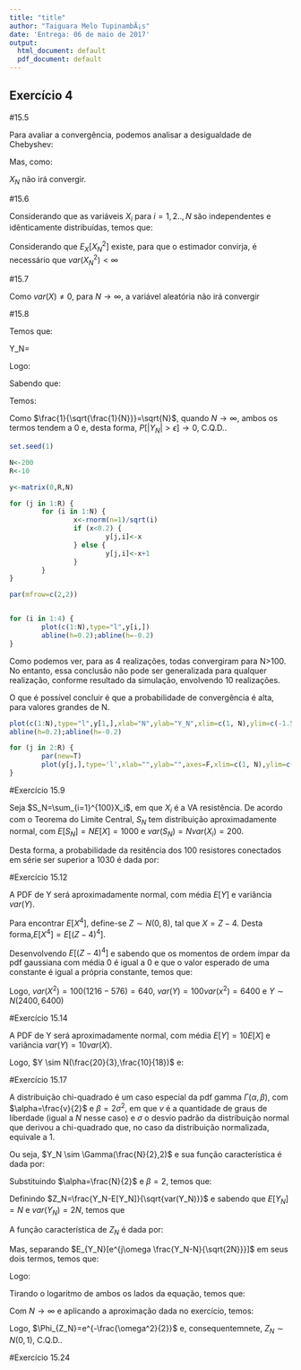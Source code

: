 ```yaml
---
title: "title"
author: "Taiguara Melo TupinambÃ¡s"
date: 'Entrega: 06 de maio de 2017'
output:
  html_document: default
  pdf_document: default
---
```


## Exercício 4

#15.5

\begin{gather} 
        X_N=X_{N-1}+U_N\\
        X_N=U_1+U_2+...+U_N\\
        X_N=\sum_{i=1}^{N}U_i\\
\end{gather}

Para avaliar a convergência, podemos analisar a desigualdade de Chebyshev:

\begin{gather} 
        P[|\bar{X}_N-E_X[X]|>\epsilon]\leq \frac{var(\bar{X}_N)}{\epsilon^2}
\end{gather}

Mas, como:

\begin{gather} 
        var(\bar{X}_N)=\sum_{i=1}^{N}var(U_i)=\sum_{i=1}^{N}\frac{(1+1)^2}{12}=\sum_{i=1}^{N}\frac{1}{3}\\
        \\
        \lim_{N \rightarrow \infty}var(\bar{X}_N) \rightarrow \infty
\end{gather}

$X_N$ não irá convergir.
        
#15.6

Considerando que as variáveis $X_i$ para $i=1,2..,N$ são independentes e idênticamente distribuídas, temos que:

\begin{gather} 
        X_N=\frac{1}{N}\sum_{i=1}^NX_i^2\\
        E_X[X_N^2]=\frac{1}{N}\sum_{i=1}^NE_X[X^2]=E_X[X^2]\\
        \\
        var(X_N^2)=E_X[X^4]-E_X^2[X^2]
\end{gather}

Considerando que $E_X[X_N^2]$ existe, para que o estimador convirja, é necessário que $var(X_N^2)<\infty$


#15.7

\begin{gather} 
        X_N=\frac{1}{\sqrt{N}}\sum_{i=1}^NX_i\\
        \\
        var(X_N)=var(\frac{1}{\sqrt{N}}\sum_{i=1}^NX_i)=\frac{1}{N}var(\sum_{i=1}^NX_i)=var(X)
\end{gather}

Como $var(X)\neq 0$, para $N\rightarrow \infty$, a variável aleatória não irá convergir


#15.8

Temos que:

Y_N=\begin{cases} 
        \frac{X_N}{\sqrt{N}}+1, \ se \ \frac{X_N}{\sqrt{N}}>0.1\\
        \frac{X_N}{\sqrt{N}},\ se \ \frac{X_N}{\sqrt{N}}\leq 0.1
\end{cases}

Logo:

\begin{gather} 
        P[|Y_N|>\epsilon]=P[|{\frac{X_N}{\sqrt{N}}+1}|>\epsilon]P[\frac{X_N}{\sqrt{N}}>0.1]+P[|\frac{X_N}{\sqrt{N}}|>\epsilon]P[\frac{X_N}{\sqrt{N}}\leq 0.1]\\
        P[|Y_N|>\epsilon]=(1-P[-\epsilon <{\frac{X_N}{\sqrt{N}}+1}<\epsilon])P[\frac{X_N}{\sqrt{N}}>0.1]+(1+P[-\epsilon<\frac{X_N}{\sqrt{N}}<\epsilon])P[\frac{X_N}{\sqrt{N}}\leq 0.1]\\
\end{gather}

Sabendo que:

\begin{gather} 
        \frac{X_N}{\sqrt{N}} \sim N(0,\frac{1}{\sqrt{N}})\\
        \frac{X_N}{\sqrt{N}}+1 \sim N(1,\frac{1}{\sqrt{N}})
\end{gather}


Temos:

\begin{gather} 
        P[|Y_N|>\epsilon]=(1-[Q(\frac{-\epsilon-1}{\sqrt{\frac{1}{N}}})-Q(\frac{\epsilon-1}{\sqrt{\frac{1}{N}}})])Q(\frac{0.1}{\sqrt{\frac{1}{N}}})+
                          (1-[Q(\frac{-\epsilon}{\sqrt{\frac{1}{N}}})-Q(\frac{\epsilon}{\sqrt{\frac{1}{N}}})])(1-Q(\frac{0.1}{\sqrt{\frac{1}{N}}}))
\end{gather}


Como $\frac{1}{\sqrt{\frac{1}{N}}}=\sqrt{N}$, quando $N\rightarrow \infty$, ambos os termos tendem a $0$ e, desta forma, $P[|Y_N|>\epsilon] \rightarrow 0$, C.Q.D..


```r
set.seed(1)

N<-200
R<-10

y<-matrix(0,R,N)

for (j in 1:R) {
        for (i in 1:N) {
                x<-rnorm(n=1)/sqrt(i)
                if (x<0.2) {
                        y[j,i]<-x
                } else {
                        y[j,i]<-x+1
                }
        }
}

par(mfrow=c(2,2))


for (i in 1:4) {
        plot(c(1:N),type="l",y[i,])
        abline(h=0.2);abline(h=-0.2)
}

``` 

Como podemos ver, para as 4 realizações, todas convergiram para N>100. No entanto, essa conclusão não pode ser generalizada para qualquer realização, conforme resultado da simulação, envolvendo 10 realizações.

O que é possível concluir é que a probabilidade de convergência é alta, para valores grandes de N.


```r

plot(c(1:N),type="l",y[1,],xlab="N",ylab="Y_N",xlim=c(1, N),ylim=c(-1.5,2))
abline(h=0.2);abline(h=-0.2)

for (j in 2:R) {
        par(new=T)
        plot(y[j,],type='l',xlab="",ylab="",axes=F,xlim=c(1, N),ylim=c(-1.5,2))
}

``` 

#Exercício 15.9

Seja $S_N=\sum_{i=1}^{100}X_i$, em que $X_i$ é a VA resistência. De acordo com o Teorema do Limite Central, $S_N$ tem distribuição aproximadamente normal, com $E[S_N]=NE[X]=1000$ e $var(S_N)=Nvar(X_i)=200$.

Desta forma, a probabilidade da resitência dos 100 resistores conectados em série ser superior a 1030 é dada por:


\begin{gather} 
        P[S_N>1030]\approx Q(\frac{1030-1000}{\sqrt(200)})=0.0169
\end{gather}


#Exercício 15.12

A PDF de Y será aproximadamente normal, com média $E[Y]$ e variância $var(Y)$.

\begin{gather} 
        E[Y]=NE[X^2]=100(var(X)+E^2[X])=100.24=2400\\
        \\
        var(Y)=100.var(X^2)=100(E[X^2]-E^2[X^2])\\
        \\
        E[X^2]=24
\end{gather}


Para encontrar $E[X^4]$, define-se $Z\sim N(0,8)$, tal que $X=Z-4$. Desta forma,$E[X^4]=E[(Z-4)^4]$.

Desenvolvendo $E[(Z-4)^4]$ e sabendo que os momentos de ordem ímpar da pdf gaussiana com média 0 é igual a 0 e que o valor esperado de uma constante é igual a própria constante, temos que:

\begin{gather} 
        E[X^4]=E[(Z-4)^4=]=E[Z^4]+6E[V^2](-4)^2+(-4)^2=3var(Z)^2+96var(V)+256=1216
\end{gather}


Logo, $var(X^2)=100(1216 -576)=640$, $var(Y)=100var(x^2)=6400$ e $Y\sim N(2400,6400)$


#Exercício 15.14

A PDF de Y será aproximadamente normal, com média $E[Y]=10E[X]$ e variância $var(Y)=10var(X)$.

\begin{gather} 
        E[X]=\int_\infty^\infty xp(x)dx=\int_0^1 2x^2dx=\frac{2}{3}\\
        E[X^2]=\int_\infty^\infty x^2p(x)dx=\int_0^1 2x^3dx=\frac{1}{2}\\
        var(X)=E[X^2]-E^2[X]=\frac{1}{2}-(\frac{2}{3})^2=\frac{1}{18}
\end{gather}

Logo, $Y \sim N(\frac{20}{3},\frac{10}{18})$ e:

\begin{gather} 
        P(Y>7)=Q(\frac{7-\frac{20}{3}}{\sqrt(\frac{5}{9})})=0.3274
\end{gather}



#Exercício 15.17

A distribuição chi-quadrado é um caso especial da pdf gamma $\Gamma(\alpha,\beta)$, com $\alpha=\frac{v}{2}$ e $\beta=2\sigma^2$, em que $v$ é a quantidade de graus de liberdade (igual a $N$ nesse caso) e $\sigma$ o desvio padrão da distribuição normal que derivou a chi-quadrado que, no caso da distribuição normalizada, equivale a 1.

Ou seja, $Y_N \sim \Gamma(\frac{N}{2},2)$ e sua função característica é dada por:

\begin{gather} 
        \Phi_{Y_N}(w)=\frac{1}{(1-j\omega\beta)^\alpha}
\end{gather}

Substituindo $\alpha=\frac{N}{2}$ e $\beta=2$, temos que:

\begin{gather} 
        \Phi_{Y_N}(w)=\frac{1}{(1-2j\omega)^\frac{N}{2}}
\end{gather}


Definindo $Z_N=\frac{Y_N-E[Y_N]}{\sqrt{var(Y_N)}}$ e sabendo que $E[Y_N]=N$ e $var(Y_N)=2N$, temos que

\begin{gather} 
        Z_N=\frac{Y_N-N}{\sqrt{2N}}
\end{gather}


A função característica de $Z_N$ é dada por:

\begin{gather} 
        \Phi_{Z_N}(w)=E[e^{j\omega Z_N}]=E_{Y_N}[e^{j\omega \frac{Y_N-N}{\sqrt{2N}}}]\\
\end{gather}

Mas, separando $E_{Y_N}[e^{j\omega \frac{Y_N-N}{\sqrt{2N}}}]$ em seus dois termos, temos que:

\begin{gather} 
        E_{Y_N}[e^{j\frac{\omega}{\sqrt(2N)}Y_N}]=\Phi_{Y_N}(\frac{\omega}{\sqrt(2N)})=\frac{1}{(1-2j\frac{\omega}{\sqrt{2N}})^\frac{N}{2}}\\ \\ 
        E_{Y_N}[e^{-j\omega \frac{N}{\sqrt{2N}}}]=e^{\frac{-j\omega N}{\sqrt{2N}}}=e^{-j\omega \sqrt{\frac{N^2}{2N}}}=e^{-j\omega \sqrt{\frac{N}{2}}}
\end{gather}

Logo:

\begin{gather} 
        \Phi_{Z_N}=\frac{e^{-j\omega \sqrt{\frac{N}{2}}}}{(1-2j\frac{\omega}{\sqrt{2N}})^\frac{N}{2}}
\end{gather}

Tirando o logaritmo de ambos os lados da equação, temos que:

\begin{gather} 
        \ln \Phi_{Z_N}=-j\omega \sqrt{\frac{N}{2}}-\frac{N}{2} \ln {(1-2j\frac{\omega}{\sqrt{2N}})}
\end{gather}


Com $N\rightarrow \infty$ e aplicando a aproximação dada no exercício, temos:

\begin{gather} 
        \ln \Phi_{Z_N}=-j\omega \sqrt{\frac{N}{2}}-\frac{N}{2}(-2j\frac{\omega}{\sqrt{2N}}-\frac{1}{2}(2j\frac{\omega}{\sqrt{2N}})^2)\\ \\
        \ln \Phi_{Z_N}= -j\omega \sqrt{\frac{N}{2}}+j\omega \sqrt{\frac{N}{2}}+\frac{N}{4}(-\frac{2}{N}\omega^2)=-\frac{\omega^2}{2}
\end{gather}

Logo, $\Phi_{Z_N}=e^{-\frac{\omega^2}{2}}$ e, consequentemnete, $Z_N \sim N(0,1)$, C.Q.D..


#Exercício 15.24





